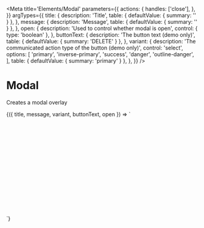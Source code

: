 
<Meta
  title='Elements/Modal'
  parameters={{
    actions: {
      handles: ['close'],
    },
  }}
  argTypes={{
    title: {
      description: 'Title',
      table: { defaultValue: { summary: '' } },
    },
    message: {
      description: 'Message',
      table: { defaultValue: { summary: '' } },
    },
    open: {
      description: 'Used to control whether modal is open',
      control: { type: 'boolean' },
    },
    buttonText: {
      description: 'The button text (demo only)',
      table: { defaultValue: { summary: 'DELETE' } },
    },
    variant: {
      description: 'The communicated action type of the button (demo only)',
      control: 'select',
      options: [
        'primary',
        'inverse-primary',
        'success',
        'danger',
        'outline-danger',
      ],
      table: { defaultValue: { summary: 'primary' } },
    },
  }}
/>

# Modal

Creates a modal overlay

<Canvas>
  <Story
    name='Confirmation'
    args={{
      title: 'Delete Confirmation!',
      message: 'Are you sure you want to delete this?',
      buttonText: 'DELETE',
      variant: 'danger',
      open: true,
    }}
  >
    {({ title, message, variant, buttonText, open }) => `
<div style="height: 16rem">
  <v-modal
    ${open ? 'open' : ''}
    title='${title}'
    message='${message}'
    onclose='this.removeAttribute("open")'
  >
    <v-button
      class='ml-4'
      variant='${variant}'
      label='${buttonText}'
      slot='action'
    />
  </v-modal>
</div>
    `}
  </Story>
</Canvas>
